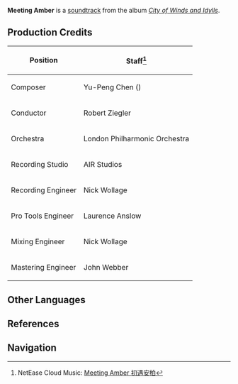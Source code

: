 {{Soundtrack Infobox
|title          =
|image          = City of Winds and Idylls.png
|album          = City of Winds and Idylls
|disc           = 1
|number         = 21
|featured       =
|featured2      =
|featured3      =
|featured_disc  =
|featured_disc2 =
|featured_disc3 =
|youtube_id     = AALrH26HAmw
|youtube_time   = 1624
|spotify_id     = 57YOhlu8molgJLdhD3CGAA
|played_in      = Prologue
|during         = Animated cutscene in [[Wind-Riding Knight]]
|domain         =
|previous       = Startled
|next           = Storm Befalls
}}
'''Meeting Amber''' is a [[soundtrack]] from the album ''[[City of Winds and Idylls]]''.

==Production Credits==
{| class="wikitable" style="text-align:left; height:0.5em"
! Position
! Staff<ref>NetEase Cloud Music: [https://music.163.com/#/song?id=1481390502 Meeting Amber 初遇安柏]</ref>
|-
! Composer
| Yu-Peng Chen ({{Lang|zh=陈致逸|mini=1}})
|-
! Conductor
| Robert Ziegler
|-
! Orchestra
| London Philharmonic Orchestra
|-
! Recording Studio
| AIR Studios
|-
! Recording Engineer
| Nick Wollage
|-
! Pro Tools Engineer
| Laurence Anslow
|-
! Mixing Engineer
| Nick Wollage
|-
! Mastering Engineer
| John Webber
|}

==Other Languages==
{{Other Languages|default_hidden = 1
|en      = Meeting Amber
|zhs     = 初遇安柏
|zhs_rm  = Chūyù Ānbó
|zht     = 初遇安柏
|zht_rm  = Chūyù Ānbó
|ja      = アンバーと初対面
|ja_rm   = Anbaa to Shotaimen
}}

==References==
{{Reflist}}

==Navigation==
{{Soundtrack Navbox|City of Winds and Idylls}}